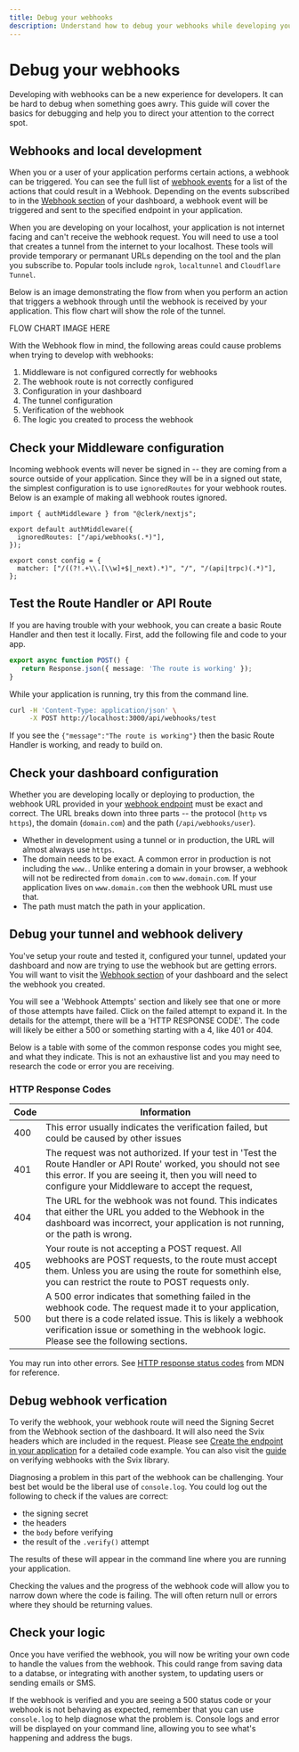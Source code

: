 ```yaml
---
title: Debug your webhooks
description: Understand how to debug your webhooks while developing your application
---
```


# Debug your webhooks

Developing with webhooks can be a new experience for developers. It can be hard to debug when something goes awry. This guide will cover the basics for debugging and help you to direct your attention to the correct spot.

## Webhooks and local development

When you or a user of your application performs certain actions, a webhook can be triggered. You can see the full list of [webhook events](/docs/integrations/webhooks/overview#supported-webhook-events) for a list of the actions that could result in a Webhook. Depending on the events subscribed to in the [Webhook section](https://dashboard.clerk.com/last-active?path=webhooks) of your dashboard, a webhook event will be triggered and sent to the specified endpoint in your application.

When you are developing on your localhost, your application is not internet facing and can't receive the webhook request. You will need to use a tool that creates a tunnel from the internet to your localhost. These tools will provide temporary or permanant URLs depending on the tool and the plan you subscribe to. Popular tools include `ngrok`, `localtunnel` and `Cloudflare Tunnel`.

Below is an image demonstrating the flow from when you perform an action that triggers a webhook through until the webhook is received by your application. This flow chart will show the role of the tunnel.

FLOW CHART IMAGE HERE

With the Webhook flow in mind, the following areas could cause problems when trying to develop with webhooks:

1. Middleware is not configured correctly for webhooks
2. The webhook route is not correctly configured
3. Configuration in your dashboard
4. The tunnel configuration
5. Verification of the webhook
6. The logic you created to process the webhook


##  Check your Middleware configuration

Incoming webhook events will never be signed in -- they are coming from a source outside of your application. Since they will be in a signed out state, the simplest configuration is to use `ignoredRoutes` for your webhook routes. Below is an example of making all webhook routes ignored.

```tsx filename="middleware.tsx" {4}
import { authMiddleware } from "@clerk/nextjs";

export default authMiddleware({
  ignoredRoutes: ["/api/webhooks(.*)"],
});

export const config = {
  matcher: ["/((?!.+\\.[\\w]+$|_next).*)", "/", "/(api|trpc)(.*)"],
};
```

## Test the Route Handler or API Route

If you are having trouble with your webhook, you can create a basic Route Handler and then test it locally.  First, add the following file and code to your app.

```ts filename="app/webhooks/test/route.ts"
export async function POST() {
   return Response.json({ message: 'The route is working' });
}
```

While your application is running, try this from the command line.

```bash
curl -H 'Content-Type: application/json' \
     -X POST http://localhost:3000/api/webhooks/test
```

If you see the `{"message":"The route is working"}` then the basic Route Handler is working, and ready to build on.


## Check your dashboard configuration

Whether you are developing locally or deploying to production, the webhook URL provided in your [webhook endpoint](https://dashboard.clerk.com/last-active?path=webhooks) must be exact and correct. The URL breaks down into three parts -- the protocol (`http` vs `https`), the domain (`domain.com`) and the path (`/api/webhooks/user`).
- Whether in development using a tunnel or in production, the URL will almost always use `https`.
- The domain needs to be exact. A common error in production is not including the `www.`. Unlike entering a domain in your browser, a webhook will not be redirected from `domain.com` to `www.domain.com`. If your application lives on `www.domain.com` then the webhook URL must use that.
- The path must match the path in your application.

## Debug your tunnel and webhook delivery

You've setup your route and tested it, configured your tunnel, updated your dashboard and now are trying to use the webhook but are getting errors. You will want to visit the [Webhook section](https://dashboard.clerk.com/last-active?path=webhooks) of your dashboard and the select the webhook you created.

You will see a 'Webhook Attempts' section and likely see that one or more of those attempts have failed. Click on the failed attempt to expand it. In the details for the attempt, there will be a 'HTTP RESPONSE CODE'. The code will likely be either a 500 or something starting with a 4, like 401 or 404.

Below is a table with some of the common response codes you might see, and what they indicate. This is not an exhaustive list and you may need to research the code or error you are receiving.

### HTTP Response Codes

| Code | Information |
| ---- | ----------- |
| 400  | This error usually indicates the verification failed, but could be caused by other issues |
| 401  | The request was not authorized. If your test in 'Test the Route Handler or API Route' worked, you should not see this error. If you are seeing it, then you will need to configure your Middleware to accept the request, |
| 404  | The URL for the webhook was not found. This indicates that either the URL you added to the Webhook in the dashboard was incorrect, your application is not running, or the path is wrong.|
| 405  | Your route is not accepting a POST request. All webhooks are POST requests, to the route must accept them. Unless you are using the route for somethinh else, you can restrict the route to POST requests only. |
| 500  | A 500 error indicates that something failed in the webhook code. The request made it to your application, but there is a code related issue. This is likely a webhook verification issue or something in the webhook logic. Please see the following sections.

You may run into other errors. See [HTTP response status codes](https://developer.mozilla.org/en-US/docs/Web/HTTP/Status) from MDN for reference.


## Debug webhook verfication

To verify the webhook, your webhook route will need the Signing Secret from the Webhook section of the dashboard.  It will also need the Svix headers which are included in the request. Please see [Create the endpoint in your application](/docs/integrations/webhooks/sync-data#create-the-endpoint-in-your-application) for a detailed code example. You can also visit the [guide](https://docs.svix.com/receiving/verifying-payloads/how) on verifying webhooks with the Svix library.

Diagnosing a problem in this part of the webhook can be challenging. Your best bet would be the liberal use of `console.log`. You could log out the following to check if the values are correct:
- the signing secret
- the headers
- the `body` before verifying
- the result of the `.verify()` attempt

The results of these will appear in the command line where you are running your application.

Checking the values and the progress of the webhook code will allow you to narrow down where the code is failing. The will often return null or errors where they should be returning values.

## Check your logic

Once you have verified the webhook, you will now be writing your own code to handle the values from the webhook. This could range from saving data to a databse, or integrating with another system, to updating users or sending emails or SMS.

If the webhook is verified and you are seeing a 500 status code or your webhook is not behaving as expected, remember that you can use `console.log` to help diagnose what the problem is. Console logs and error will be displayed on your command line, allowing you to see what's happening and address the bugs.
